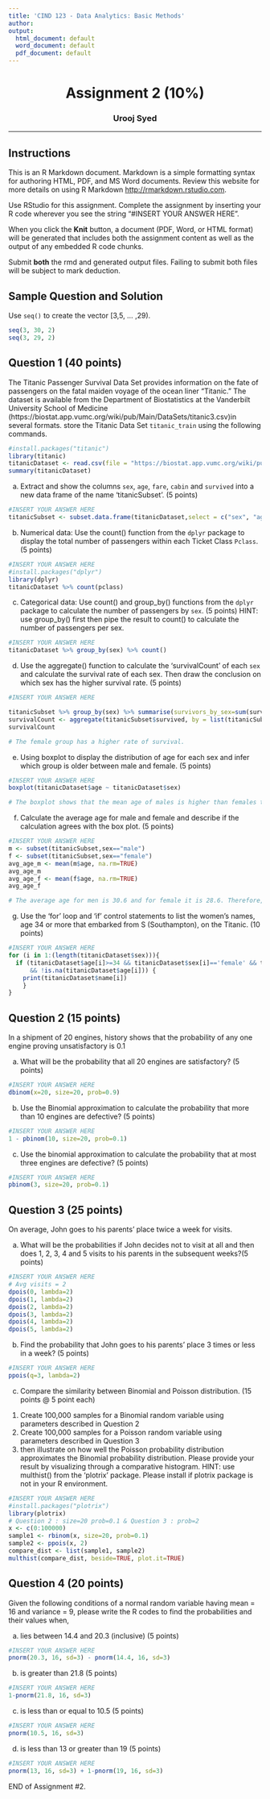 ```yaml
---
title: 'CIND 123 - Data Analytics: Basic Methods'
author: 
output:
  html_document: default
  word_document: default
  pdf_document: default
---
```

<center> <h1> Assignment 2 (10%) </h1> </center>
<center> <h3> Urooj Syed </h3> </center>
---

## Instructions 


This is an R Markdown document. Markdown is a simple formatting syntax for authoring HTML, PDF, and MS Word documents. Review this website for more details on using R Markdown <http://rmarkdown.rstudio.com>.

Use RStudio for this assignment. Complete the assignment by inserting your R code wherever you see the string "#INSERT YOUR ANSWER HERE".

When you click the **Knit** button, a document (PDF, Word, or HTML format) will be generated that includes both the assignment content as well as the output of any embedded R code chunks.

Submit **both**  the rmd and generated output files. Failing to submit both files will be subject to mark deduction.

## Sample Question and Solution

Use `seq()` to create the vector [3,5, ... ,29).

```r
seq(3, 30, 2)
seq(3, 29, 2)
```




## Question 1 (40 points)

The Titanic Passenger Survival Data Set provides information on the fate of passengers on the fatal maiden voyage of the ocean liner "Titanic." The dataset is available from the Department of Biostatistics at the Vanderbilt University School of Medicine (https://biostat.app.vumc.org/wiki/pub/Main/DataSets/titanic3.csv)in several formats. store the Titanic Data Set `titanic_train` using the following commands. 


```r
#install.packages("titanic")
library(titanic)
titanicDataset <- read.csv(file = "https://biostat.app.vumc.org/wiki/pub/Main/DataSets/titanic3.csv", stringsAsFactors = F)
summary(titanicDataset)
```

a) Extract and show the columns `sex`, `age`, `fare`, `cabin` and `survived` into a new data frame of the name 'titanicSubset'. (5 points)
```r
#INSERT YOUR ANSWER HERE
titanicSubset <- subset.data.frame(titanicDataset,select = c("sex", "age", "fare", "cabin", "survived"))
```


b) Numerical data: Use the count() function from the `dplyr` package to display the total number of passengers within each Ticket Class `Pclass`. (5 points) 
```r
#INSERT YOUR ANSWER HERE
#install.packages("dplyr")
library(dplyr)
titanicDataset %>% count(pclass)
```


c) Categorical data: Use count() and group_by() functions from the `dplyr` package to calculate the number of passengers by `sex`. (5 points)
HINT: use group_by() first then pipe the result to count() to calculate the number of passengers per sex.
```r
#INSERT YOUR ANSWER HERE
titanicDataset %>% group_by(sex) %>% count()
```


d) Use the aggregate() function to calculate the 'survivalCount' of each `sex` and calculate the survival rate of each sex. Then draw the conclusion on which sex has the higher survival rate. (5 points) 
```r
#INSERT YOUR ANSWER HERE

titanicSubset %>% group_by(sex) %>% summarise(survivors_by_sex=sum(survived))
survivalCount <- aggregate(titanicSubset$survived, by = list(titanicSubset$sex),FUN = mean)
survivalCount

# The female group has a higher rate of survival.
```


e) Using boxplot to display the distribution of age for each sex and infer which group is older between male and female. (5 points)
```r
#INSERT YOUR ANSWER HERE
boxplot(titanicDataset$age ~ titanicDataset$sex)

# The boxplot shows that the mean age of males is higher than females therefore the male group is older on average.
```


f) Calculate the average age for male and female and describe if the calculation agrees with the box plot. (5 points)
```r
#INSERT YOUR ANSWER HERE
m <- subset(titanicSubset,sex=="male")
f <- subset(titanicSubset,sex=="female")
avg_age_m <- mean(m$age, na.rm=TRUE)
avg_age_m
avg_age_f <- mean(f$age, na.rm=TRUE)
avg_age_f

# The average age for men is 30.6 and for female it is 28.6. Therefore, the average age is higher for male. This calculation agree with the boxplot.
```


g) Use the 'for' loop and 'if' control statements to list the women’s names, age 34 or more that embarked from S (Southampton), on the Titanic. (10 points)
```r
#INSERT YOUR ANSWER HERE
for (i in 1:(length(titanicDataset$sex))){
  if (titanicDataset$age[i]>=34 && titanicDataset$sex[i]=='female' && titanicDataset$embarked=='S' 
      && !is.na(titanicDataset$age[i])) {
    print(titanicDataset$name[i])
    }
}
```




## Question 2 (15 points)

In a shipment of 20 engines, history shows that the probability of any one engine proving unsatisfactory is 0.1

a) What will be the probability that all 20 engines are satisfactory? (5 points)
```r
#INSERT YOUR ANSWER HERE
dbinom(x=20, size=20, prob=0.9)
```


b) Use the Binomial approximation to calculate the probability that more than 10 engines are defective? (5 points)
```r
#INSERT YOUR ANSWER HERE
1 - pbinom(10, size=20, prob=0.1)
```


c) Use the binomial approximation to calculate the probability that at most three engines are defective? (5 points)
```r
#INSERT YOUR ANSWER HERE
pbinom(3, size=20, prob=0.1)
```




## Question 3 (25 points)

On average, John goes to his parents' place twice a week for visits. 

a) What will be the probabilities if John decides not to visit at all and then does 1, 2, 3, 4 and 5 visits to his parents in the subsequent weeks?(5 points)
```r
#INSERT YOUR ANSWER HERE
# Avg visits = 2
dpois(0, lambda=2)
dpois(1, lambda=2)
dpois(2, lambda=2)
dpois(3, lambda=2)
dpois(4, lambda=2)
dpois(5, lambda=2)
```


b) Find the probability that John goes to his parents' place 3 times or less in a week? (5 points)
```r
#INSERT YOUR ANSWER HERE
ppois(q=3, lambda=2)
```


c) Compare the similarity between Binomial and Poisson distribution. (15 points @ 5 point each)
1) Create 100,000 samples for a Binomial random variable using parameters described in Question 2
2) Create 100,000 samples for a Poisson random variable using parameters described in Question 3
3) then illustrate on how well the Poisson probability distribution approximates the Binomial probability distribution.
Please provide your result by visualizing through a comparative histogram.
HINT: use multhist() from the 'plotrix' package. Please install if plotrix package is not in your R environment.
```r
#INSERT YOUR ANSWER HERE
#install.packages("plotrix")
library(plotrix)
# Question 2 : size=20 prob=0.1 & Question 3 : prob=2
x <- c(0:100000)
sample1 <- rbinom(x, size=20, prob=0.1)
sample2 <- ppois(x, 2)
compare_dist <- list(sample1, sample2)
multhist(compare_dist, beside=TRUE, plot.it=TRUE)

```




## Question 4 (20 points)

Given the following conditions of a normal random variable having mean = 16 and variance = 9, please write the R codes to find the probabilities and their values when, 

a) lies between 14.4 and 20.3 (inclusive) (5 points)
```r
#INSERT YOUR ANSWER HERE
pnorm(20.3, 16, sd=3) - pnorm(14.4, 16, sd=3)
```


b) is greater than 21.8 (5 points)
```r
#INSERT YOUR ANSWER HERE
1-pnorm(21.8, 16, sd=3)
```


c) is less than or equal to 10.5 (5 points)
```r
#INSERT YOUR ANSWER HERE
pnorm(10.5, 16, sd=3)
```


d) is less than 13 or greater than 19 (5 points)
```r
#INSERT YOUR ANSWER HERE
pnorm(13, 16, sd=3) + 1-pnorm(19, 16, sd=3)
```


END of Assignment #2.
